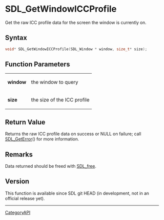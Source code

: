 = SDL_GetWindowICCProfile =

Get the raw ICC profile data for the screen the window is currently on.

== Syntax ==

<syntaxhighlight lang='c'>
void* SDL_GetWindowICCProfile(SDL_Window * window, size_t* size);
</syntaxhighlight>

== Function Parameters ==

{|
|'''window'''
|the window to query
|-
|'''size'''
|the size of the ICC profile
|}

== Return Value ==

Returns the raw ICC profile data on success or NULL on failure; call
[[SDL_GetError]]() for more information.

== Remarks ==

Data returned should be freed with [[SDL_free]].

== Version ==

This function is available since SDL git HEAD (in development, not in an
official release yet).

----
[[CategoryAPI]]


